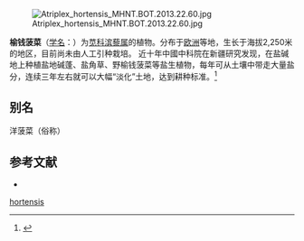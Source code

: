 {{Speciesbox
| name = 榆钱菠菜
| status = 
| status_system = 
| image = Atriplexhortensis1.jpg
| genus = Atriplex
| species = hortensis
| authority = L.
}}
[[File:Atriplex_hortensis_MHNT.BOT.2013.22.60.jpg|thumb]]

'''榆钱菠菜'''（[[学名|学名]]：{{lang|la|''Atriplex hortensis''}}）为[[苋科|苋科]][[滨藜属|滨藜属]]的植物。分布于[[欧洲|欧洲]]等地，生长于海拔2,250米的地区，目前尚未由人工引种栽培。
近十年中國中科院在新疆研究发现，在盐碱地上种植盐地碱蓬、盐角草、野榆钱菠菜等盐生植物，每年可从土壤中带走大量盐分，连续三年左右就可以大幅“淡化”土地，达到耕种标准。<ref>{{Cite web |url=http://www.cas.cn/zt/kjzt/jzsqx/fk/201308/t20130827_3919053.html |title=【人民日报】吃盐草吃淡咸土地 |access-date=2014-06-13 |archive-date=2014-10-05 |archive-url=https://web.archive.org/web/20141005151829/http://www.cas.cn/zt/kjzt/jzsqx/fk/201308/t20130827_3919053.html |dead-url=no }}</ref>

== 别名 ==
洋菠菜（俗称）

== 参考文献 ==
{{reflist}}
* {{cite web| url =http://www.bioinfo.cn/db05/KmzwSpecies.php?action=view&id=3356| title =榆钱菠菜| work =《中国高等植物数据库全库》| publisher =中国科学院微生物研究所| author =昆明植物研究所| accessdate =2009-02-24| deadurl =yes| archiveurl =https://web.archive.org/web/20160305062746/http://www.bioinfo.cn/db05/KmzwSpecies.php?action=view&id=3356| archivedate =2016-03-05}}

{{Taxonbar|from=Q158505}}

{{DEFAULTSORT:Atriplex hortensis}}
[[Category:滨藜属|hortensis]]


{{Amaranthaceae-stub}}